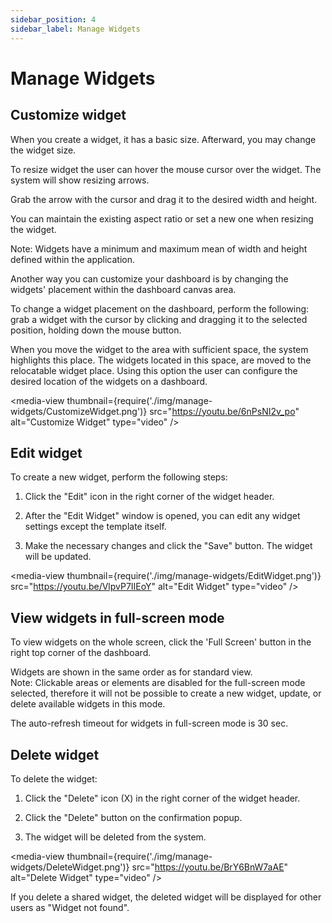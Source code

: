 ```yaml
---
sidebar_position: 4
sidebar_label: Manage Widgets
---
```


# Manage Widgets

## Customize widget

When you create a widget, it has a basic size. Afterward, you may change the widget size.

To resize widget the user can hover the mouse cursor over the widget. The system will show resizing arrows.

Grab the arrow with the cursor and drag it to the desired width and height.

You can maintain the existing aspect ratio or set a new one when resizing the widget.

Note: Widgets have a minimum and maximum mean of width and height defined within the application.

Another way you can customize your dashboard is by changing the widgets' placement within the dashboard canvas area.

To change a widget placement on the dashboard, perform the following: grab a widget with the cursor by clicking and dragging it to the selected position, holding down the mouse button.

When you move the widget to the area with sufficient space, the system highlights this place.
The widgets located in this space, are moved to the relocatable widget place. Using this option the user can configure the desired location of the widgets on a dashboard.

<media-view thumbnail={require('./img/manage-widgets/CustomizeWidget.png')} src="https://youtu.be/6nPsNI2v_po" alt="Customize Widget" type="video" />

## Edit widget

To create a new widget, perform the following steps:

1. Click the "Edit" icon in the right corner of the widget header.

2. After the "Edit Widget" window is opened, you can edit any widget settings except the template itself.

3. Make the necessary changes and click the "Save" button. The widget will be updated.

<media-view thumbnail={require('./img/manage-widgets/EditWidget.png')} src="https://youtu.be/VlpvP7IIEoY" alt="Edit Widget" type="video" />

## View widgets in full-screen mode

To view widgets on the whole screen, click the 'Full Screen' button in the right top corner of the dashboard.

Widgets are shown in the same order as for standard view.  
Note: Clickable areas or elements are disabled for the full-screen mode selected, therefore it will not be possible to create a new widget, update, or delete available widgets in this mode.

The auto-refresh timeout for widgets in full-screen mode is 30 sec.

## Delete widget

To delete the widget: 

1. Click the "Delete" icon (X) in the right corner of the widget header.

2. Click the "Delete" button on the confirmation popup.

3. The widget will be deleted from the system.

<media-view thumbnail={require('./img/manage-widgets/DeleteWidget.png')} src="https://youtu.be/BrY6BnW7aAE" alt="Delete Widget" type="video" />

If you delete a shared widget, the deleted widget will be displayed for other
users as "Widget not found".
